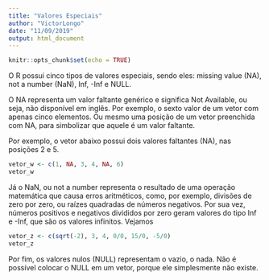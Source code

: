 ```yaml
---
title: "Valores Especiais"
author: "VictorLongo"
date: "11/09/2019"
output: html_document
---
```


```r
knitr::opts_chunk$set(echo = TRUE)
```

O R possui cinco tipos de valores especiais, sendo eles: missing value (NA), not a number (NaN), Inf, -Inf e NULL.

O NA representa um valor faltante genérico e significa Not Available, ou seja, não disponível em inglês. Por exemplo, o sexto valor de um vetor com apenas cinco elementos. Ou mesmo uma posição de um vetor preenchida com NA, para simbolizar que aquele é um valor faltante.

Por exemplo, o vetor abaixo possui dois valores faltantes (NA), nas posições 2 e 5.

```r
vetor_w <- c(1, NA, 3, 4, NA, 6)
vetor_w
```

Já o NaN, ou not a number representa o resultado de uma operação matemática que causa erros aritméticos, como, por exemplo, divisões de zero por zero, ou raízes quadradas de números negativos. Por sua vez, números positivos e negativos divididos por zero geram valores do tipo Inf e -Inf, que são os valores infinitos. Vejamos

```r
vetor_z <- c(sqrt(-2), 3, 4, 0/0, 15/0, -5/0)
vetor_z
```

Por fim, os valores nulos (NULL) representam o vazio, o nada. Não é possível colocar o NULL em um vetor, porque ele simplesmente não existe.

